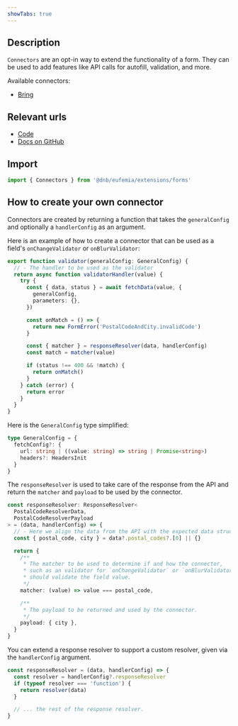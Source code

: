 ```yaml
---
showTabs: true
---
```


## Description

`Connectors` are an opt-in way to extend the functionality of a form. They can be used to add features like API calls for autofill, validation, and more.

Available connectors:

- [Bring](/uilib/extensions/forms/Connectors/Bring/)

## Relevant urls

- [Code](https://github.com/dnbexperience/eufemia/tree/main/packages/dnb-eufemia/src/extensions/forms/Connectors)
- [Docs on GitHub](https://github.com/dnbexperience/eufemia/tree/main/packages/dnb-design-system-portal/src/docs/uilib/extensions/forms/Connectors)

## Import

```ts
import { Connectors } from '@dnb/eufemia/extensions/forms'
```

## How to create your own connector

Connectors are created by returning a function that takes the `generalConfig` and optionally a `handlerConfig` as an argument.

Here is an example of how to create a connector that can be used as a field's `onChangeValidator` or `onBlurValidator`:

```ts
export function validator(generalConfig: GeneralConfig) {
  // - The handler to be used as the validator
  return async function validatorHandler(value) {
    try {
      const { data, status } = await fetchData(value, {
        generalConfig,
        parameters: {},
      })

      const onMatch = () => {
        return new FormError('PostalCodeAndCity.invalidCode')
      }

      const { matcher } = responseResolver(data, handlerConfig)
      const match = matcher(value)

      if (status !== 400 && !match) {
        return onMatch()
      }
    } catch (error) {
      return error
    }
  }
}
```

Here is the `GeneralConfig` type simplified:

```ts
type GeneralConfig = {
  fetchConfig?: {
    url: string | ((value: string) => string | Promise<string>)
    headers?: HeadersInit
  }
}
```

The `responseResolver` is used to take care of the response from the API and return the `matcher` and `payload` to be used by the connector.

```ts
const responseResolver: ResponseResolver<
  PostalCodeResolverData,
  PostalCodeResolverPayload
> = (data, handlerConfig) => {
  // - Here we align the data from the API with the expected data structure
  const { postal_code, city } = data?.postal_codes?.[0] || {}

  return {
    /**
     * The matcher to be used to determine if and how the connector,
     * such as an validator for `onChangeValidator` or `onBlurValidator`,
     * should validate the field value.
     */
    matcher: (value) => value === postal_code,

    /**
     * The payload to be returned and used by the connector.
     */
    payload: { city },
  }
}
```

You can extend a response resolver to support a custom resolver, given via the `handlerConfig` argument.

```ts
const responseResolver = (data, handlerConfig) => {
  const resolver = handlerConfig?.responseResolver
  if (typeof resolver === 'function') {
    return resolver(data)
  }

  // ... the rest of the response resolver.
}
```
